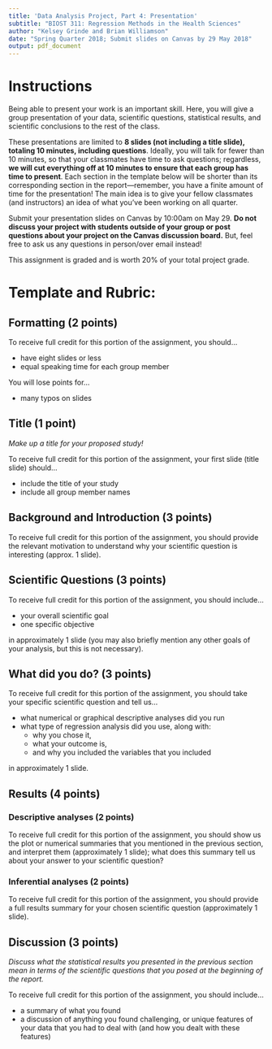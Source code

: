 ```yaml
---
title: 'Data Analysis Project, Part 4: Presentation'
subtitle: "BIOST 311: Regression Methods in the Health Sciences"
author: "Kelsey Grinde and Brian Williamson"
date: "Spring Quarter 2018; Submit slides on Canvas by 29 May 2018"
output: pdf_document
---
```


# Instructions

Being able to present your work is an important skill. Here, you will give a group presentation of your data, scientific questions, statistical results, and scientific conclusions to the rest of the class. 

These presentations are limited to **8 slides (not including a title slide), totaling 10 minutes, including questions**. Ideally, you will talk for fewer than 10 minutes, so that your classmates have time to ask questions; regardless, **we will cut everything off at 10 minutes to ensure that each group has time to present**. Each section in the template below will be shorter than its corresponding section in the report---remember, you have a finite amount of time for the presentation! The main idea is to give your fellow classmates (and instructors) an idea of what you've been working on all quarter.

Submit your presentation slides on Canvas by 10:00am on May 29. **Do not discuss your project with students outside of your group or post questions about your project on the Canvas discussion board.** But, feel free to ask us any questions in person/over email instead!

This assignment is graded and is worth 20% of your total project grade.

# Template and Rubric:

## Formatting (2 points)

To receive full credit for this portion of the assignment, you should...

- have eight slides or less
- equal speaking time for each group member

You will lose points for...

- many typos on slides

## Title (1 point)

*Make up a title for your proposed study!*

To receive full credit for this portion of the assignment, your first slide (title slide) should...

- include the title of your study
- include all group member names

## Background and Introduction (3 points)

To receive full credit for this portion of the assignment, you should provide the relevant motivation to understand why your scientific question is interesting (approx. 1 slide).

## Scientific Questions (3 points)

To receive full credit for this portion of the assignment, you should include...

- your overall scientific goal
- one specific objective

in approximately 1 slide (you may also briefly mention any other goals of your analysis, but this is not necessary).

## What did you do? (3 points)

To receive full credit for this portion of the assignment, you should take your specific scientific question and tell us...

- what numerical or graphical descriptive analyses did you run 
- what type of regression analysis did you use, along with:
    - why you chose it,
    - what your outcome is,
    - and why you included the variables that you included
    
in approximately 1 slide.

## Results (4 points)

### Descriptive analyses (2 points)

To receive full credit for this portion of the assignment, you should show us the plot or numerical summaries that you mentioned in the previous section, and interpret them (approximately 1 slide); what does this summary tell us about your answer to your scientific question?

### Inferential analyses (2 points)

To receive full credit for this portion of the assignment, you should provide a full results summary for your chosen scientific question (approximately 1 slide).

## Discussion (3 points)

*Discuss what the statistical results you presented in the previous section mean in terms of the scientific questions that you posed at the beginning of the report.*

To receive full credit for this portion of the assignment, you should include...

- a summary of what you found
- a discussion of anything you found challenging, or unique features of your data that you had to deal with (and how you dealt with these features)

